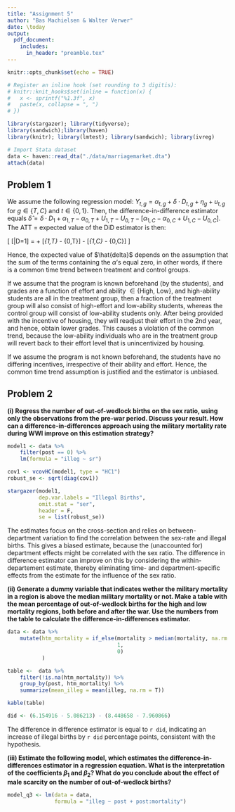 ```yaml
---
title: "Assignment 5"
author: "Bas Machielsen & Walter Verwer"
date: \today
output:
  pdf_document:
    includes:
      in_header: "preamble.tex"
---
```


```r
knitr::opts_chunk$set(echo = TRUE)

# Register an inline hook (set rounding to 3 digitis):
# knitr::knit_hooks$set(inline = function(x) {
#   x <- sprintf("%1.3f", x)
#   paste(x, collapse = ", ")
# })

library(stargazer); library(tidyverse); 
library(sandwich);library(haven)
library(knitr); library(lmtest); library(sandwich); library(ivreg)

# Import Stata dataset
data <- haven::read_dta("./data/marriagemarket.dta")
attach(data)
```

## Problem 1

We assume the following regression model: $Y_{t,g} = \alpha_{t,g} + \delta \cdot D_{t,g} + \eta_{g} + u_{t,g}$ for $g \in \{T,C\}$ and $t \in \{0,1\}$. Then, the difference-in-difference estimator equals $\hat{\delta} = \delta \cdot D_1 + \alpha_{1,T} - \alpha_{0,T} + U_{1,T} - U_{0,T} - [\alpha_{1,C} - \alpha_{0,C} + U_{1,C} - U_{0,C}]$. The ATT = expected value of the DiD estimator is then:

\[
\mathbb{E}[\hat{\delta}|D=1] = \delta + [\alpha_{1,T} - \alpha_{0,T}] - [\alpha_{1,C} - \alpha_{0,C}]
\]

Hence, the expected value of $\hat{delta}$ depends on the assumption that the sum of the terms containing the $\alpha$'s equal zero, in other words, if there is a common time trend between treatment and control groups. 

If we assume that the program is known beforehand (by the students), and grades are a function of effort and ability $\in \{ \text{High, Low} \}$, and high-ability students are all in the treatment group, then a fraction of the treatment group will also consist of high-effort and low-ability students, whereas the control group will consist of low-ability students only. After being provided with the incentive of housing, they will readjust their effort in the 2nd year, and hence, obtain lower grades. This causes a violation of the common trend, because the low-ability individuals who are in the treatment group will revert back to their effort level that is unincentivized by housing. 

If we assume the program is not known beforehand, the students have no differing incentives, irrespective of their ability and effort. Hence, the common time trend assumption is justified and the estimator is unbiased. 

## Problem 2

__(i) Regress the number of out-of-wedlock births on the sex ratio, using only the observations from the pre-war period. Discuss your result. How can a difference-in-differences approach using the military mortality rate during WWI improve on this estimation strategy?__

```r
model1 <- data %>%
    filter(post == 0) %>%
    lm(formula = "illeg ~ sr")

cov1 <- vcovHC(model1, type = "HC1")
robust_se <- sqrt(diag(cov1))

stargazer(model1, 
          dep.var.labels = "Illegal Births",
          omit.stat = "ser",
          header = F,
          se = list(robust_se))
```

The estimates focus on the cross-section and relies on between-department variation to find the correlation between the sex-rate and illegal births. This gives a biased estimate, because the (unaccounted for) department effects might be correlated with the sex ratio. The difference in difference estimator can improve on this by considering the within-departement estimate, thereby eliminating time- and department-specific effects from the estimate for the influence of the sex ratio. 

__(ii) Generate a dummy variable that indicates wether the military mortality in a region is above the median military mortality or not. Make a table with the mean percentage of out-of-wedlock births for the high and low mortality regions, both before and after the war. Use the numbers from the table to calculate the difference-in-differences estimator.__

``` r
data <- data %>%
    mutate(htm_mortality = if_else(mortality > median(mortality, na.rm = T), 
                                   1, 
                                   0)
           )

table <-  data %>%
    filter(!is.na(htm_mortality)) %>%
    group_by(post, htm_mortality) %>%
    summarize(mean_illeg = mean(illeg, na.rm = T)) 

kable(table)

did <- (6.154916 - 5.086213) - (8.448658 - 7.960866)

```


The difference in difference estimator is equal to `r did`, indicating an increase of illegal births by `r did` percentage points, consistent with the hypothesis. 

__(iii) Estimate the following model, which estimates the difference-in-differences estimator in a regression equation. What is the interpretation of the coefficients $\beta_1$ and $\beta_2$? What do you conclude about the effect of male scarcity on the number of out-of-wedlock births?__

```r
model_q3 <- lm(data = data, 
               formula = "illeg ~ post + post:mortality")

```



